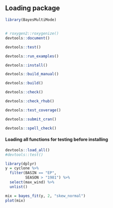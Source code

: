 ## Loading package
```r
library(BayesMultiMode)
```

## 
```r
# roxygen2::roxygenize()
devtools::document()

devtools::test()

devtools::run_examples()

devtools::install()

devtools::build_manual()

devtools::build()

devtools::check()

devtools::check_rhub()

devtools::test_coverage()

devtools::submit_cran()

devtools::spell_check()
```

#### Loading all functions for testing before installing
```r
devtools::load_all()
#devtools::test()

library(dplyr)
y = cyclone %>%
  filter(BASIN == "EP",
         SEASON > "1981") %>%
  select(max_wind) %>%
  unlist()

mix = bayes_fit(y, 2, "skew_normal")
plot(mix)
```

